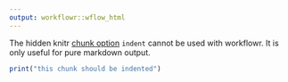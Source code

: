 ```yaml
---
output: workflowr::wflow_html
---
```


The hidden knitr [chunk option][chunk-options] `indent` cannot be used with
workflowr. It is only useful for pure markdown output.

[chunk-options]: https://yihui.name/knitr/options/

```r
print("this chunk should be indented")
```
